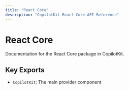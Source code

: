 ```yaml
---
title: "React Core"
description: "CopilotKit React Core API Reference"
---
```


# React Core

Documentation for the React Core package in CopilotKit.

## Key Exports

- `CopilotKit`: The main provider component
